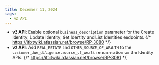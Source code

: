 ```yaml
---
title: December 11, 2024
tags:
  - v2 API
---
```


- **v2 API**: Enable optional `business_description` parameter for the Create Identity, Update Identity, Get Identity and List Identities endpoints. {/* https://itbitwiki.atlassian.net/browse/RP-3080 */}
- **v2 API**: Add `REAL_ESTATE` and `OTHER_SOURCE_OF_WEALTH` to the `customer_due_diligence.source_of_wealth` enumeration on the Identity APIs. {/* https://itbitwiki.atlassian.net/browse/RP-3081 */}
